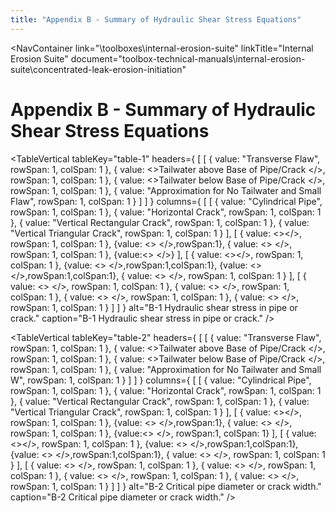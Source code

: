 ```yaml
---
title: "Appendix B - Summary of Hydraulic Shear Stress Equations"
---
```



<NavContainer 
  link="\toolboxes\internal-erosion-suite"
  linkTitle="Internal Erosion Suite"
  document="toolbox-technical-manuals\internal-erosion-suite\concentrated-leak-erosion-initiation"
></NavContainer>

# Appendix B - Summary of Hydraulic Shear Stress Equations

<TableVertical
  tableKey="table-1"
  headers={
[
    [
      { value: "Transverse Flaw", rowSpan: 1, colSpan: 1 },
      { value: <>Tailwater above Base of Pipe/Crack <EquationNoRef equation="(H_{2}>0)"/></>, rowSpan: 1, colSpan: 1 },
      { value: <>Tailwater below Base of Pipe/Crack <EquationNoRef equation="(H_{2}=0)"/></>, rowSpan: 1, colSpan: 1 },
      { value: "Approximation for No Tailwater and Small Flaw", rowSpan: 1, colSpan: 1 }
    ]
  ]
  }
  columns={
[
    [
      { value: "Cylindrical Pipe", rowSpan: 1, colSpan: 1 },
      { value: "Horizontal Crack", rowSpan: 1, colSpan: 1 },
      { value: "Vertical Rectangular Crack", rowSpan: 1, colSpan: 1 },
      { value: "Vertical Triangular Crack", rowSpan: 1, colSpan: 1 }
    ],
    [
      { value: <><EquationNoRef equation = "\tau = \gamma_{w}\left(\frac{H_{1}-H_{2}}{L}\right)\frac{D}{4} = \frac{\gamma_{w}iD}{4}"/></>, rowSpan: 1, colSpan: 1 },
      {value: <> <EquationNoRef equation = "\tau  = \gamma_{w}\left(\frac{H_{1}-H_{2}}{L}\right) \frac{WX}{2W+2X} = \frac{\gamma_{w}iWX}{(2W+2X)}"/></>,rowSpan:1},
      { value: <> <EquationNoRef equation = "\tau = \frac{\gamma_{w}W(H_{1}^{2}-H_{2}^2)}{2L(H_{1}+H_{2}+W)}"/> </>, rowSpan: 1, colSpan: 1 },
      {value:<> <EquationNoRef equation = "\tau = \frac{\gamma_{w}W}{6DL}\frac{(H_{1}^{3}-H_{2}^3)}{(H_{1}+H_2)\sqrt{1+\frac{W^2}{4D^2}}}"/></>}
    ],
    [
      { value: <><EquationNoRef equation = "\tau = \gamma_{w}\left(\frac{H_{1}-H_{2}}{L}\right)\frac{D}{4} = \frac{\gamma_{w}iD}{4}"/></>, rowSpan: 1, colSpan: 1 },
      {value: <> <EquationNoRef equation = "\tau  = \gamma_{w}\left(\frac{H_{1}-H_{2}}{L}\right) \frac{WX}{2W+2X} = \frac{\gamma_{w}iWX}{(2W+2X)}"/></>,rowSpan:1,colSpan:1},
      {value: <> <EquationNoRef equation = "\tau = \frac{\gamma_{w}H_{1}^{2}W}{2(H_{1}+W)L}"/></>,rowSpan:1,colSpan:1},
      { value: <> <EquationNoRef equation = "\tau = \frac{\gamma_{w}W}{6DL}\frac{(H_{1}^{2})}{\sqrt{1+\frac{W^2}{4D^2}}}"/></>, rowSpan: 1, colSpan: 1 }
    ],
    [
      { value: <> <EquationNoRef equation ="\tau = \gamma_{w}\left(\frac{H_{1}-H_{2}}{L}\right)\frac{D}{4} = \frac{\gamma_{w}iD}{4}"/></>, rowSpan: 1, colSpan: 1 },
      { value: <><EquationNoRef equation = "\tau \approx \frac{\gamma_{w}iW}{2},  W<<X"/> </>, rowSpan: 1, colSpan: 1 },
      { value: <> <EquationNoRef equation = "\tau \approx \frac{\gamma_{w}WH_{1}}{2L} = \frac{\gamma_{w}iW}{2}, W<<H_{1}"/> </>, rowSpan: 1, colSpan: 1 },
      { value: <> <EquationNoRef equation = "\tau \approx \frac{\gamma_{w}WH_{1}^{2}}{6DL} = \frac{\gamma_{w}iWH_{1}}{6D}, W<<D"/> </>, rowSpan: 1, colSpan: 1 }
    ]
  ]
  }
  alt="B-1 Hydraulic shear stress in pipe or crack."
  caption="B-1 Hydraulic shear stress in pipe or crack."
/>

<TableVertical
  tableKey="table-2"
  headers={
[
    [
      { value: "Transverse Flaw", rowSpan: 1, colSpan: 1 },
      { value: <>Tailwater above Base of Pipe/Crack <EquationNoRef equation="(H_{2}>0)"/></>, rowSpan: 1, colSpan: 1 },
      { value: <>Tailwater below Base of Pipe/Crack <EquationNoRef equation="(H_{2}=0)"/></>, rowSpan: 1, colSpan: 1 },
      { value: "Approximation for No Tailwater and Small W", rowSpan: 1, colSpan: 1 }
    ]
  ]
  }
  columns={
[
    [
      { value: "Cylindrical Pipe", rowSpan: 1, colSpan: 1 },
      { value: "Horizontal Crack", rowSpan: 1, colSpan: 1 },
      { value: "Vertical Rectangular Crack", rowSpan: 1, colSpan: 1 },
      { value: "Vertical Triangular Crack", rowSpan: 1, colSpan: 1 }
    ],
    [
      { value: <><EquationNoRef equation = "D_{cr} = \frac{4\tau_{c}}{\gamma_{w}i}"/></>, rowSpan: 1, colSpan: 1 },
      {value: <> <EquationNoRef equation = "W_{cr} = \frac{-2L\tau_{c}X}{2L\tau_{c}-\gamma_{w}(H_{1}-H_{2})X}"/></>,rowSpan:1},
      { value: <> <EquationNoRef equation = "W_{cr} = \frac{2L\tau_{c}(H_{1}+H_2)}{\gamma_{w}(H_{1}^{2}-H_{2}^{2})-2L\tau_c}"/> </>, rowSpan: 1, colSpan: 1 },
      {value:<> <EquationNoRef equation = "W_{cr} = \frac{\tau_{c}(H_{1}+H_{2})}{\sqrt{\frac{\gamma_{w}^{2}(H_{1}^{3} - H_{2}^3)^2}{36D^{2}L^2} - \frac{\tau_{c}^{2}(H_{1}+H_{2})^2}{4D^2}}}"/></>, rowSpan:1, colSpan: 1}
    ],
    [
      { value: <><EquationNoRef equation = "D_{cr} = \frac{4\tau_c}{\gamma_{w}i}"/></>, rowSpan: 1, colSpan: 1 },
      {value: <> <EquationNoRef equation = "W_{cr} = \frac{-2L\tau_{c}X}{2L\tau_{c}-\gamma_{w}H_{1}X}"/></>,rowSpan:1,colSpan:1},
      {value: <> <EquationNoRef equation = "W_{cr} = \frac{2L\tau_{c}H_{1}}{\gamma_{w}H_{1}^{2}-2L\tau_c}"/></>,rowSpan:1,colSpan:1},
      { value: <> <EquationNoRef equation = "W_{cr} = \frac{\tau_{c}H_1}{\sqrt{\frac{\gamma_{w}^{2}H_{1}^6}{36D^{2}L^2} - \frac{\tau_{c}^{2}H_{1}^2}{4D^2}}}"/></>, rowSpan: 1, colSpan: 1 }
    ],
    [
      { value: <> <EquationNoRef equation ="D_{cr} = \frac{4\tau_c}{\gamma_{w}i}"/></>, rowSpan: 1, colSpan: 1 },
      { value: <><EquationNoRef equation = "W_{cr}  \approx \frac{2\tau_c}{\gamma_{w}i},  W<<X"/> </>, rowSpan: 1, colSpan: 1 },
      { value: <> <EquationNoRef equation = "W_{cr} \approx \frac{2\tau_c}{\gamma_{w}i}, W<<H_{1}"/> </>, rowSpan: 1, colSpan: 1 },
      { value: <> <EquationNoRef equation = "W_{cr} \approx \frac{6D\tau_c}{\gamma_{w}iH_1}, W<<D"/> </>, rowSpan: 1, colSpan: 1 }
    ]
  ]
  }
  alt="B-2 Critical pipe diameter or crack width."
  caption="B-2 Critical pipe diameter or crack width."
/>
<CitationFootnote />
